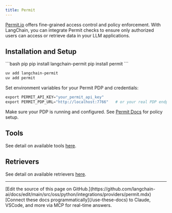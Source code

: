 ```yaml
---
title: Permit
---
```


[Permit.io](https://permit.io/) offers fine-grained access control and policy
enforcement. With LangChain, you can integrate Permit checks to ensure only authorized
users can access or retrieve data in your LLM applications.

## Installation and Setup

<CodeGroup>
```bash pip
pip install langchain-permit
pip install permit
```

```bash uv
uv add langchain-permit
uv add permit
```
</CodeGroup>

Set environment variables for your Permit PDP and credentials:

```python
export PERMIT_API_KEY="your_permit_api_key"
export PERMIT_PDP_URL="http://localhost:7766"   # or your real PDP endpoint
```

Make sure your PDP is running and configured. See
[Permit Docs](https://docs.permit.io/sdk/python/quickstart-python/#2-setup-your-pdp-policy-decision-point-container)
for policy setup.

## Tools

See detail on available tools [here](/oss/python/integrations/tools/permit).

## Retrievers

See detail on available retrievers [here](/oss/python/integrations/retrievers/permit).

---

<Callout icon="pen-to-square" iconType="regular">
    [Edit the source of this page on GitHub.](https://github.com/langchain-ai/docs/edit/main/src/oss/python/integrations/providers/permit.mdx)
</Callout>
<Tip icon="terminal" iconType="regular">
    [Connect these docs programmatically](/use-these-docs) to Claude, VSCode, and more via MCP for    real-time answers.
</Tip>
